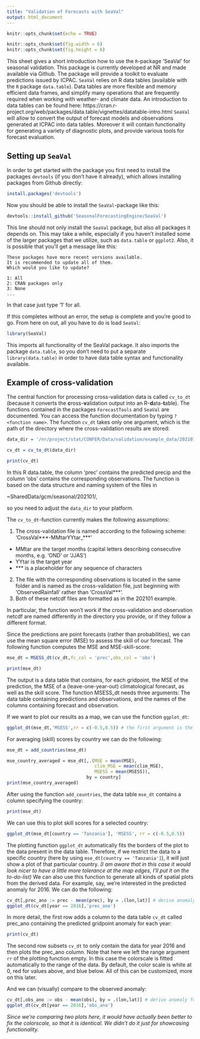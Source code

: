 ```yaml
---
title: "Validation of Forecasts with SeaVal"
output: html_document
---
```


```r
knitr::opts_chunk$set(echo = TRUE)

knitr::opts_chunk$set(fig.width = 6)
knitr::opts_chunk$set(fig.height = 6)

```

This sheet gives a short introduction how to use the `R`-package 'SeaVal' for seasonal validation. This package is currently developed at NR and made available via Github. 
The package will provide a toolkit to evaluate predictions issued by ICPAC. `SeaVal` relies on R data tables (available with the `R` package `data.table`).
Data tables are more flexible and memory efficient data frames, and simplify many operations that are frequently required when working with weather- and climate data. An introduction to data tables can be found here: https://cran.r-project.org/web/packages/data.table/vignettes/datatable-intro.html
`SeaVal` will allow to convert the output of forecast models and observations generated at ICPAC into data tables. Moreover it will contain functionality for generating a variety of diagnostic plots, and provide various tools for forecast evaluation.


## Setting up `SeaVal`

In order to get started with the package you first need to install the packages `devtools` (if you don't have it already), which allows installing packages from Github directly:
```r
install.packages('devtools')
```
Now you should be able to install the `SeaVal`-package like this:
```r
devtools::install_github('SeasonalForecastingEngine/SeaVal')
```

This line should not only install the `SeaVal` package, but also all packages it depends on. This may take a while, especially if you haven't installed some of the larger packages that we utilize, such as `data.table` or `ggplot2`.
Also, it is possible that you'll get a message like this:
```
These packages have more recent versions available.
It is recommended to update all of them.
Which would you like to update?

1: All                                 
2: CRAN packages only                  
3: None                             
...
```

In that case just type '1' for all. 

If this completes without an error, the setup is complete and you're good to go.
From here on out, all you have to do is load `SeaVal`:

```r
library(SeaVal)
```

This imports all functionality of the SeaVal package. It also imports the package `data.table`, so you don't need to put a separate `library(data.table)` in order to have data table syntax and functionality available.



## Example of cross-validation

The central function for processing cross-validation data is called `cv_to_dt` (because it converts the **c**ross-**v**alidation output into an R-**d**ata-**t**able). The functions contained in the packages `ForecastTools` and `SeaVal` are documented. You can access the function documentation by typing `?<function name>`.
The function `cv_dt` takes only one argument, which is the path of the directory where the cross-validation results are stored:

```r

data_dir = '/nr/project/stat/CONFER/Data/validation/example_data/202101/' 

cv_dt = cv_to_dt(data_dir)

print(cv_dt)

```

In this R data.table, the column 'prec' contains the predicted precip and the column 'obs' contains the corresponding observations. The function is based on the data structure and naming system of the files in 

~SharedData/gcm/seasonal/202101/,

so you need to adjust the `data_dir` to your platform. 

The `cv_to_dt`-function currently makes the following assumptions:

1. The cross-validation file is named according to the following scheme:
'CrossVal\*\*\*-MMtarYYtar_\*\*\*'
  + MMtar are the target months (capital letters describing consecutive months, e.g. 'OND' or 'JJAS')
  + YYtar is the target year
  + \*\*\* is a placeholder for any sequence of characters
2. The file with the corresponding observations is located in the same folder and is named as the cross-validation file, just beginning with 'ObservedRainfall' rather than 'CrossVal\*\*\*'.
3. Both of these netcdf files are formatted as in the 202101 example.

In particular, the function won't work if the cross-validation and observation netcdf are named differently in the directory you provide, or if they follow a different format.

Since the predictions are point forecasts (rather than probabilities), we can use the mean square error (MSE) to assess the skill of our forecast. The following function computes the MSE and MSE-skill-score:

```r
mse_dt = MSESS_dt(cv_dt,fc_col = 'prec',obs_col = 'obs')

print(mse_dt)

```

The output is a data table that contains, for each gridpoint, the MSE of the prediction, the MSE of a (leave-one-year-out) climatological forecast, as well as the skill score.
The function MSESS_dt needs three arguments: The data table containing predictions and observations, and the names of the columns containing forecast and observation.

If we want to plot our results as a map, we can use the function `ggplot_dt`:
```r
ggplot_dt(mse_dt,'MSESS',rr = c(-0.5,0.5)) # the first argument is the data table, the second the column name of the data you want to plot, the third is the range of the color scale.

```

For averaging (skill) scores by country we can do the following:

```r
mse_dt = add_countries(mse_dt)

mse_country_averaged = mse_dt[,.(MSE = mean(MSE),
                                 clim_MSE = mean(clim_MSE),
                                 MSESS = mean(MSESS)),
                              by = country]
print(mse_country_averaged)

```

After using the function `add_countries`, the data table `mse_dt` contains a column specifying the country:
```r
print(mse_dt)
```

We can use this to plot skill scores for a selected country:
```r
ggplot_dt(mse_dt[country == 'Tanzania'], 'MSESS', rr = c(-0.5,0.5))

```

The plotting function `ggplot_dt` automatically fits the borders of the plot to the data present in the data table.
Therefore, if we restrict the data to a specific country (here by using `mse_dt[country == 'Tanzania']`), it will just show a plot of that particular country. *(I am aware that in this case it would look nicer to have a little more tolerance at the map edges, I'll put it on the to-do-list)*
We can also use this function to generate all kinds of spatial plots from the derived data. 
For example, say, we're interested in the predicted anomaly for 2016. We can do the following:

```r
cv_dt[,prec_ano := prec - mean(prec), by = .(lon,lat)] # derive anomaly for each gridpoint
ggplot_dt(cv_dt[year == 2016],'prec_ano')

```

In more detail, the first row adds a column to the data table `cv_dt` called prec_ano containing the predicted gridpoint anomaly for each year:
```r
print(cv_dt)
```

The second row subsets `cv_dt` to only contain the data for year 2016 and then plots the prec_ano column. Note that here we left the range argument `rr` of the plotting function empty. In this case the colorscale is fitted automatically to the range of the data. By default, the color scale is white at 0, red for values above, and blue below. All of this can be customized, more on this later.

And we can (visually) compare to the observed anomaly:

```r
cv_dt[,obs_ano := obs - mean(obs), by = .(lon,lat)] # derive anomaly for each gridpoint
ggplot_dt(cv_dt[year == 2016],'obs_ano')

```

*Since we're comparing two plots here, it would have actually been better to fix the colorscale, so that it is identical. We didn't do it just for showcasing functionality.*

